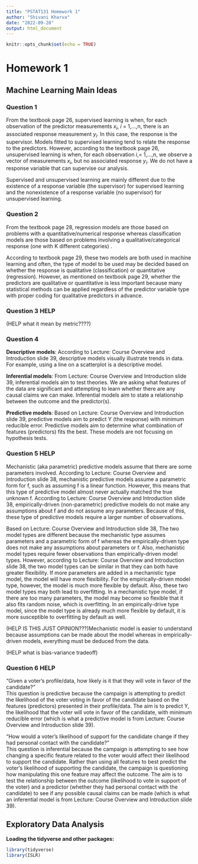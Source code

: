 ```yaml
---
title: "PSTAT131 Homework 1"
author: "Shivani Kharva"
date: "2022-09-28"
output: html_document
---
```


```r
knitr::opts_chunk$set(echo = TRUE)
```

# Homework 1  

## Machine Learning Main Ideas  

### Question 1  

From the textbook page 26, supervised learning is when, for each observation of the predictor measurements $x_{i}$, ${i}$ = 1,...,n, there is an associated response measurement $y_{i}$. In this case, the response is the supervisor. Models fitted to supervised learning tend to relate the response to the predictors. However, according to the textbook page 26, unsupervised learning is when, for each observation $i$,= 1,...,n, we observe a vector of measurements $x_{i}$, but no associated response $y_{i}$. We do not have a response variable that can supervise our analysis.  

Supervised and unsupervised learning are mainly different due to the existence of a response variable (the supervisor) for supervised learning and the nonexistence of a response variable (no supervisor) for unsupervised learning.  

### Question 2  

From the textbook page 28, regression models are those based on problems with a quantitative/numerical response whereas classification models are those based on problems involving a qualitative/categorical response (one with K different categories) .  

According to textbook page 29, these two models are both used in machine learning and often, the type of model to be used may be decided based on whether the response is qualitative (classification) or quantitative (regression). However, as mentioned on textbook page 29, whether the predictors are qualitative or quantitative is less important because many statistical methods can be applied regardless of the predictor variable type with proper coding for qualitative predictors in advance.  

### Question 3   HELP
(HELP what it mean by metric????)  

### Question 4   

**Descriptive models**: According to Lecture: Course Overview and Introduction slide 39, descriptive models visually illustrate trends in data. For example, using a line on a scatterplot is a descriptive model.

**Inferential models**: From Lecture: Course Overview and Introduction slide 39, inferential models aim to test theories. We are asking what features of the data are significant and attempting to learn whether there are any causal claims we can make. Inferential models aim to state a relationship between the outcome and the predictor(s).  

**Predictive models**: Based on Lecture: Course Overview and Introduction slide 39, predictive models aim to predict Y (the response) with minimum reducible error. Predictive models aim to determine what combination of features (predictors) fits the best. These models are not focusing on hypothesis tests.  

### Question 5  HELP

Mechanistic (aka parametric) predictive models assume that there are some parameters involved. According to Lecture: Course Overview and Introduction slide 38, mechanistic predictive models assume a parametric form for f, such as assuming f is a linear function. However, this means that this type of predictive model almost never actually matched the true unknown f. According to Lecture: Course Overview and Introduction slide 38, empirically-driven (non-parametric) predictive models do not make any assumptions about f and do not assume any parameters. Because of this, these type of predictive models require a larger number of observations.  

Based on Lecture: Course Overview and Introduction slide 38, The two model types are different because the mechanistic type assumes parameters and a parametric form of f whereas the empirically-driven type does not make any assumptions about parameters or f. Also, mechanistic model types require fewer observations than empirically-driven model types. However, according to Lecture: Course Overview and Introduction slide 38, the two model types can be similar in that they can both have greater flexibility. If more parameters are added in a mechanistic type model, the model will have more flexibility. For the empirically-driven model type, however, the model is much more flexible by default. Also, these two model types may both lead to overfitting. In a mechanistic type model, if there are too many parameters, the model may become so flexible that it also fits random noise, which is overfitting. In an empirically-drive type model, since the model type is already much more flexible by default, it is more susceptible to overfitting by default as well.    

(HELP IS THIS JUST OPINION???)Mechanistic model is easier to understand because assumptions can be made about the model whereas in empirically-driven models, everything must be deduced from the data. 

(HELP what is bias-variance tradeoff)  

### Question 6  HELP 

"Given a voter’s profile/data, how likely is it that they will vote in favor of the candidate?"  
This question is predictive because the campaign is attempting to predict the likelihood of the voter voting in favor of the candidate based on the features (predictors) presented in their profile/data. The aim is to predict Y, the likelihood that the voter will vote in favor of the candidate, with minimum reducible error (which is what a predictive model is from Lecture: Course Overview and Introduction slide 39).  

"How would a voter’s likelihood of support for the candidate change if they had personal contact with the candidate?"  
This question is inferential because the campaign is attempting to see how changing a specific feature related to the voter would affect their likelihood to support the candidate. Rather than using all features to best predict the voter's likelihood of supporting the candidate, the campaign is questioning how manipulating this one feature may affect the outcome. The aim is to test the relationship between the outcome (likelihood to vote in support of the voter) and a predictor (whether they had personal contact with the candidate) to see if any possible causal claims can be made (which is what an inferential model is from Lecture: Course Overview and Introduction slide 39).  

## Exploratory Data Analysis  
**Loading the tidyverse and other packages:**  
```r
library(tidyverse)
library(ISLR)
```



